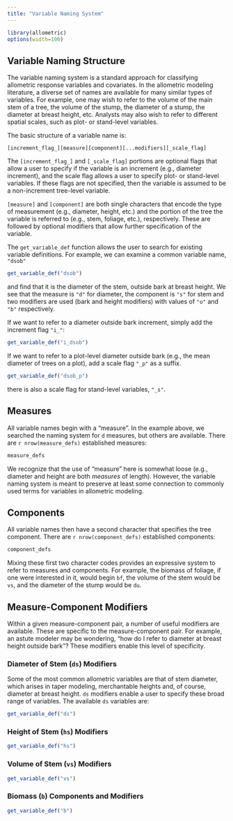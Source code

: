 ```yaml
---
title: "Variable Naming System"
---
```


```r
library(allometric)
options(width=100)
```

## Variable Naming Structure

The variable naming system is a standard approach for classifying allometric
response variables and covariates. In the allometric modeling literature, 
a diverse set of names are available for many similar types of variables.
For example, one may wish to refer to the volume of the main stem of a tree, 
the volume of the stump, the diameter of a stump, the diameter at breast height,
etc. Analysts may also wish to refer to different spatial scales, such as plot-
or stand-level variables.

The basic structure of a variable name is:

```
[increment_flag_][measure][component][...modifiers][_scale_flag]
```

The `[increment_flag_]` and `[_scale_flag]` portions are optional flags that
allow a user to specify if the variable is an increment (e.g., diameter increment),
and the scale flag allows a user to specify plot- or stand-level variables.
If these flags are not specified, then the variable is assumed to be a
non-increment tree-level variable.

`[measure]` and `[component]` are both single characters that encode the type
of measurement (e.g., diameter, height, etc.) and the portion of the tree 
the variable is referred to (e.g., stem, foliage, etc.), respectively. These
are followed by optional modifiers that allow further specification of the
variable.

The `get_variable_def` function allows the user to search for existing variable
definitions. For example, we can examine a common variable name, `"dsob"`

```r
get_variable_def("dsob")
```

and find that it is the diameter of the stem, outside bark at breast height. We
see that the measure is `"d"` for diameter, the component is `"s"` for stem
and two modifiers are used (bark and height modifiers) with values of `"o"` and
`"b"` respectively.

If we want to refer to a diameter outside bark increment, simply add the 
increment flag `"i_"`:

```r
get_variable_def("i_dsob")
```

If we want to refer to a plot-level diameter outside bark (e.g., the mean
diameter of trees on a plot), add a scale flag `"_p"` as a suffix.

```r
get_variable_def("dsob_p")
```

there is also a scale flag for stand-level variables, `"_s"`.

## Measures

All variable names begin with a "measure". In the example above, we searched 
the naming system for `d` measures, but others are available. There are
`r nrow(measure_defs)` established measures:

```r
measure_defs
```

We recognize that the use of "measure" here is somewhat loose (e.g., diameter
and height are both _measures_ of length). However, the variable naming system
is meant to preserve at least some connection to commonly used terms for 
variables in allometric modeling.

## Components

All variable names then have a second character that specifies the tree 
component. There are `r nrow(component_defs)` established components:

```r
component_defs
```

Mixing these first two character codes provides an expressive system to refer to 
measures and components. For example, the biomass of foliage, if one were 
interested in it, would begin `bf`, the volume of the stem would be `vs`,
and the diameter of the stump would be `du`.

## Measure-Component Modifiers

Within a given measure-component pair, a number of useful modifiers are 
available. These are specific to the measure-component pair. For example, an
astute modeler may be wondering, "how do I refer to diameter at breast height
outside bark"? These modifiers enable this level of specificity. 

### Diameter of Stem (`ds`) Modifiers

Some of the most common allometric variables are that of stem diameter, which
arises in taper modeling, merchantable heights and, of course, diameter at 
breast height. `ds` modifiers enable a user to specify these broad range of 
variables. The available `ds` variables are:

```r
get_variable_def("ds")
```

### Height of Stem (`hs`) Modifiers

```r
get_variable_def("hs")
```

### Volume of Stem (`vs`) Modifiers

```r
get_variable_def("vs")
```

### Biomass (`b`) Components and Modifiers

```r
get_variable_def("b")
```